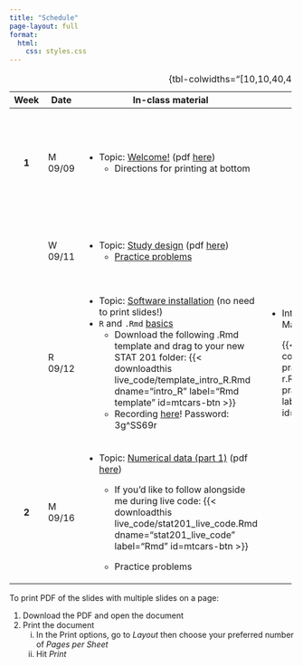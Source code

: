 ```yaml
---
title: "Schedule"
page-layout: full
format: 
  html:
    css: styles.css
---
```


+---------+---------+------------------------------------------------------------------------------------------------------------------------------------------------------------------------------------------------+-----------------------------------------------------------------------------------------------------------------------------------------------+--------------------------------------------------------------------------------+
| Week    | Date    | In-class material                                                                                                                                                                              | Coding practice                                                                                                                               | Assignments                                                                    |
+:=======:+=========+================================================================================================================================================================================================+===============================================================================================================================================+================================================================================+
| **1**   | M 09/09 | -   Topic: [Welcome!](slides/slides-00-welcome.qmd) (pdf [here](slides/pdf/slides-00.pdf))                                                                                                     |                                                                                                                                               | -   Bring your completed quiz to next class                                    |
|         |         |     -   Directions for printing at bottom                                                                                                                                                      |                                                                                                                                               |                                                                                |
|         |         |                                                                                                                                                                                                |                                                                                                                                               | -   Fill out [this survey](https://forms.gle/GmbiQXXCEk7xejJt5) by next class. |
+---------+---------+------------------------------------------------------------------------------------------------------------------------------------------------------------------------------------------------+-----------------------------------------------------------------------------------------------------------------------------------------------+--------------------------------------------------------------------------------+
|         | W 09/11 | -   Topic: [Study design](slides/slides-01-study-design.qmd) (pdf [here](slides/pdf/slides-01.pdf))                                                                                            |                                                                                                                                               | -   Wednesday problems on [Problem Set 1](homework/hw1.pdf)                    |
|         |         |     -   [Practice problems](practice_probs/practice-01-study-design.qmd)                                                                                                                       |                                                                                                                                               |                                                                                |
+---------+---------+------------------------------------------------------------------------------------------------------------------------------------------------------------------------------------------------+-----------------------------------------------------------------------------------------------------------------------------------------------+--------------------------------------------------------------------------------+
|         | R 09/12 | -   Topic: [Software installation](slides/slides-02-toolkit-installation.qmd) (no need to print slides!)                                                                                       | -   Intro to R and R Markdown                                                                                                                 | -   Thursday problems on [Problem Set 1](homework/hw1.pdf)                     |
|         |         | -   `R` and `.Rmd` [basics](live_code/intro_R.qmd)                                                                                                                                             |                                                                                                                                               |                                                                                |
|         |         |     -   Download the following .Rmd template and drag to your new STAT 201 folder: {{< downloadthis live_code/template_intro_R.Rmd dname="intro_R" label="Rmd template" id=mtcars-btn >}}      |     {{< downloadthis coding_practice/coding-practice-02-intro-r.Rmd dname="coding-practice-intro-R" label="Coding practice" id=mtcars-btn >}} |                                                                                |
|         |         |     -   Recording [here](https://middlebury.zoom.us/rec/share/_fy_lpsyDzdPIUmfu7k8FA1NksnClGkSHz0cPTV5ZXuc39LywW9h5oXchUXWaqhi.x6RNwGidelNURP9U%20Passcode:%203g%5ESS69r)! Password: 3g\^SS69r |                                                                                                                                               |                                                                                |
+---------+---------+------------------------------------------------------------------------------------------------------------------------------------------------------------------------------------------------+-----------------------------------------------------------------------------------------------------------------------------------------------+--------------------------------------------------------------------------------+
| **2**   | M 09/16 | -   Topic: [Numerical data (part 1)](slides/slides-03-numerical-pt1.qmd) (pdf [here](slides/pdf/slides-03.pdf))                                                                                |                                                                                                                                               |                                                                                |
|         |         |                                                                                                                                                                                                |                                                                                                                                               |                                                                                |
|         |         |     -   If you'd like to follow alongside me during live code: {{< downloadthis live_code/stat201_live_code.Rmd dname="stat201_live_code" label="Rmd" id=mtcars-btn >}}                        |                                                                                                                                               |                                                                                |
|         |         |                                                                                                                                                                                                |                                                                                                                                               |                                                                                |
|         |         |     -   Practice problems                                                                                                                                                                      |                                                                                                                                               |                                                                                |
+---------+---------+------------------------------------------------------------------------------------------------------------------------------------------------------------------------------------------------+-----------------------------------------------------------------------------------------------------------------------------------------------+--------------------------------------------------------------------------------+

: {tbl-colwidths="\[10,10,40,40\]"}

To print PDF of the slides with multiple slides on a page:

1.  Download the PDF and open the document
2.  Print the document
    i.  In the Print options, go to *Layout* then choose your preferred number of *Pages per Sheet*
    ii. Hit *Print*
